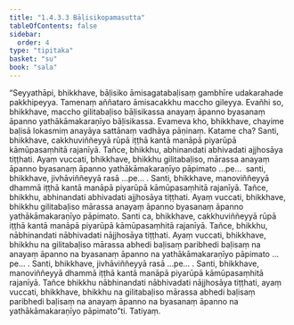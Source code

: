 ```yaml
---
title: "1.4.3.3 Bāḷisikopamasutta"
tableOfContents: false
sidebar:
  order: 4
type: "tipitaka"
basket: "su"
book: "sala"
---
```



<DynamicBreadcrumb />

<Division number="230" book="sala" bookNo="13" page="368">

<Paragraph number="933" book="sala">
“Seyyathāpi, bhikkhave, bāḷisiko āmisagatabaḷisaṃ gambhīre udakarahade pakkhipeyya. Tamenaṃ aññataro āmisacakkhu maccho gileyya. Evañhi so, bhikkhave, maccho gilitabaḷiso bāḷisikassa anayaṃ āpanno byasanaṃ āpanno yathākāmakaraṇīyo bāḷisikassa.
</Paragraph>

<Paragraph number="934" book="sala">
Evameva kho, bhikkhave, chayime baḷisā lokasmiṃ anayāya sattānaṃ vadhāya pāṇinaṃ. Katame cha? Santi, bhikkhave, cakkhuviññeyyā rūpā iṭṭhā kantā manāpā piyarūpā kāmūpasaṃhitā rajanīyā. Tañce, bhikkhu, abhinandati abhivadati ajjhosāya tiṭṭhati. Ayaṃ vuccati, bhikkhave, bhikkhu gilitabaḷiso, mārassa anayaṃ āpanno byasanaṃ āpanno yathākāmakaraṇīyo pāpimato …pe…  santi, bhikkhave, jivhāviññeyyā rasā …pe… .
</Paragraph>

<Paragraph number="935" book="sala">
Santi, bhikkhave, manoviññeyyā dhammā iṭṭhā kantā manāpā piyarūpā kāmūpasaṃhitā rajanīyā. Tañce, bhikkhu, abhinandati abhivadati ajjhosāya tiṭṭhati. Ayaṃ vuccati, bhikkhave, bhikkhu gilitabaḷiso mārassa anayaṃ āpanno byasanaṃ āpanno yathākāmakaraṇīyo pāpimato.
</Paragraph>

<Paragraph number="936" book="sala">
Santi ca, bhikkhave, cakkhuviññeyyā rūpā iṭṭhā kantā manāpā piyarūpā kāmūpasaṃhitā rajanīyā. Tañce, bhikkhu, nābhinandati nābhivadati nājjhosāya tiṭṭhati. Ayaṃ vuccati, bhikkhave, bhikkhu na gilitabaḷiso mārassa abhedi baḷisaṃ paribhedi baḷisaṃ na anayaṃ āpanno na byasanaṃ āpanno na yathākāmakaraṇīyo pāpimato …pe… .
</Paragraph>

<Paragraph number="937" book="sala">
Santi, bhikkhave, jivhāviññeyyā rasā …pe… . Santi, bhikkhave, manoviññeyyā dhammā iṭṭhā kantā manāpā piyarūpā kāmūpasaṃhitā rajanīyā. Tañce bhikkhu nābhinandati nābhivadati nājjhosāya tiṭṭhati, ayaṃ vuccati, bhikkhave, bhikkhu na gilitabaḷiso mārassa abhedi baḷisaṃ paribhedi baḷisaṃ na anayaṃ āpanno na byasanaṃ āpanno na yathākāmakaraṇīyo pāpimato”ti.

</Paragraph>
</Division>

<Paragraph number="938" type="center" book="sala">
Tatiyaṃ.
</Paragraph>